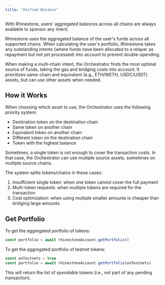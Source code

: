 ```yaml
---
title: "Unified Balance"
---
```


With Rhinestone, users' aggregated balances across all chains are always available to sponsor any intent.

Rhinestone uses the aggregated balance of the user's funds across all supported chains. When calculating the user's portfolio, Rhinestone takes any outstanding intents (where funds have been allocated to a relayer as repayment but not yet processed) into account to prevent double-spending.

When making a multi-chain intent, the Orchestrator finds the most optimal source of funds, taking the gas and bridging costs into account. It prioritizes same-chain and equivalent (e.g., ETH/WETH, USDC/USDT) assets, but can use other assets when needed.

## How it Works

When choosing which asset to use, the Orchestrator uses the following priority system:

- Destination token on the destination chain
- Same token on another chain
- Equivalent token on another chain
- Different token on the destination chain
- Token with the highest balance

Sometimes, a single token is not enough to cover the transaction costs. In that case, the Orchestrator can use multiple source assets, sometimes on multiple source chains.

The system splits tokens/chains in these cases:
1. Insufficient single token: when one token cannot cover the full payment
2. Multi-token requests: when multiple tokens are required for the transaction
3. Cost optimization: when using multiple smaller amounts is cheaper than bridging large amounts

## Get Portfolio

To get the aggregated portfolio of tokens:

```ts
const portfolio = await rhinestoneAccount.getPortfolio()
```

To get the aggregated portfolio of testnet tokens:

```ts
const onTestnets = true
const portfolio = await rhinestoneAccount.getPortfolio(onTestnets)
```

This will return the list of *spendable* tokens (i.e., not part of any pending transaction).

